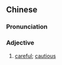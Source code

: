 {{also|好声}}
==Chinese==
{{zh-forms|s=好声}}

===Pronunciation===
{{zh-pron
|c=hou2 seng1
|cat=a
}}

===Adjective===
{{zh-adj}}

# {{lb|zh|Cantonese|usually in advices}} [[careful]]; [[cautious]]
